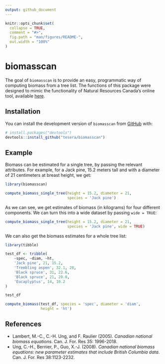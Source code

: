 ```yaml
---
output: github_document
---
```


<!-- README.md is generated from README.Rmd. Please edit this file -->

```r
knitr::opts_chunk$set(
  collapse = TRUE,
  comment = "#>",
  fig.path = "man/figures/README-",
  out.width = "100%"
)
```

# biomasscan

<!-- badges: start -->
<!-- badges: end -->

The goal of `biomasscan` is to provide an easy, programmatic way of computing biomass from a tree list. The functions of this package were designed to mimic the functionality of Natural Resources Canada's online tool, available [here](https://apps-scf-cfs.rncan.gc.ca/calc/en/biomass-calculator). 

## Installation

You can install the development version of `biomasscan` from [GitHub](https://github.com/) with:

``` r
# install.packages("devtools")
devtools::install_github("tesera/biomasscan")
```

## Example

Biomass can be estimated for a single tree, by passing the relevant attributes. For example, for a Jack pine, 15.2 meters tall and with a diameter of 21 centimeters at breast height, we get:

```r
library(biomasscan)

compute_biomass_single_tree(height = 15.2, diameter = 21, 
                            species = 'Jack pine')
```

As we can see, we get estimates of biomass (in kilograms) for four different components. We can turn this into a wide dataset by passing `wide = TRUE`:

```r
compute_biomass_single_tree(height = 15.2, diameter = 21, 
                            species = 'Jack pine', wide = TRUE)
```

We can also get the biomass estimates for a whole tree list:

```r
library(tibble)

test_df <- tribble(
    ~spec, ~diam, ~ht,
    'Jack pine', 21, 15.2,
    'Trembling aspen', 32.1, 28,
    'Black spruce', 31, 22.6,
    'Black spruce', 21, 20.8,
    'Eucaplyptus', 14, 10.2
)

test_df

compute_biomass(test_df, species = 'spec', diameter = 'diam', 
                height = 'ht')
```


## References

  - Lambert, M.-C., C.-H. Ung, and F. Raulier (2005). *Canadian national biomass equations*. Can. J. For. Res 35: 1996-2018.
  - Ung, C.-H., Bernier, P., Guo, X.-J. (2008). *Canadian national biomass equations: new parameter estimates that include British Columbia data*. Can. J. For. Res 38:1123-2232.
